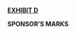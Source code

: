 ######### **[EXHIBIT D]{.underline}** {.unnumbered #exhibit-d}

######### **SPONSOR'S MARKS** {-}

\newpage

